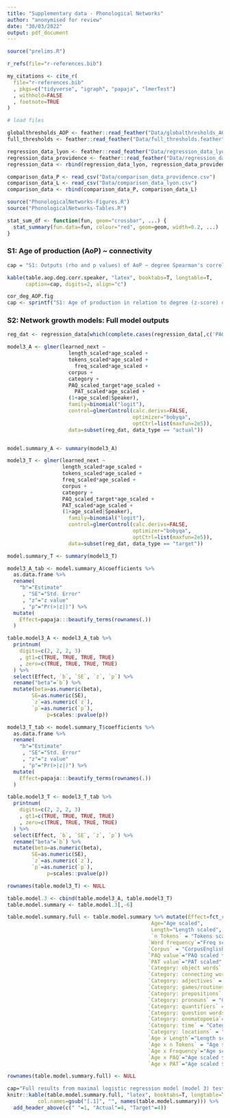 ```yaml
---
title: "Supplementary data - Phonological Networks"
author: "anonymised for review"
date: "30/03/2022"
output: pdf_document
---
```


```r

source("prelims.R")

r_refs(file="r-references.bib")

my_citations <- cite_r(
  file="r-references.bib"
  , pkgs=c("tidyverse", "igraph", "papaja", "lmerTest")
  , withhold=FALSE
  , footnote=TRUE
)

# load files

globalthresholds_AOP <- feather::read_feather("Data/globalthresholds_AOP.feather")
full_thresholds <- feather::read_feather("Data/full_thresholds.feather")

regression_data_lyon <- feather::read_feather("Data/regression_data_lyon.feather")
regression_data_providence <- feather::read_feather("Data/regression_data_providence.feather")
regression_data <- rbind(regression_data_lyon, regression_data_providence)

comparison_data_P <- read_csv("Data/comparison_data_providence.csv")                                                            
comparison_data_L <- read_csv("Data/comparison_data_lyon.csv")
comparison_data <- rbind(comparison_data_P, comparison_data_L)

source("PhonologicalNetworks-Figures.R")
source("PhonologicalNetworks-Tables.R")

stat_sum_df <- function(fun, geom="crossbar", ...) {
  stat_summary(fun.data=fun, colour="red", geom=geom, width=0.2, ...)
}

```

### S1: Age of production (AoP) ~ connectivity

``` r
cap = "S1: Outputs (rho and p values) of AoP ~ degree Spearman's correlation tests for each infant in the dataset."

kable(table.aop.deg.corr.speaker, "latex", booktabs=T, longtable=T, 
      caption=cap, digits=2, align="c")
```

```r
cor_deg_AOP.fig
cap <- sprintf("S1: Age of production in relation to degree (z-score) of each word in the data. Individual points show individual word types produced in each month, with regression lines showing correlations for each infant. Data type (Actual vs. Target) is indexed by colour; shaded boxes show French data, un-shaded show English data.")
```
\newpage

### S2: Network growth models: Full model outputs

```r

reg_dat <- regression_data[which(complete.cases(regression_data[,c('PAQ_scaled_target', 'PAT_scaled', 'length_scaled', 'freq_scaled', 'age_scaled', 'corpus')])),]

model3_A <- glmer(learned_next ~
                    length_scaled*age_scaled +
                    tokens_scaled*age_scaled +
                      freq_scaled*age_scaled +
                    corpus +
                    category +
                    PAQ_scaled_target*age_scaled +
                      PAT_scaled*age_scaled +
                    (1+age_scaled|Speaker),
                    family=binomial("logit"),
                    control=glmerControl(calc.derivs=FALSE,
                                         optimizer="bobyqa",
                                         optCtrl=list(maxfun=2e5)),
                    data=subset(reg_dat, data_type == "actual"))


model.summary_A <- summary(model3_A)

model3_T <- glmer(learned_next ~
                  length_scaled*age_scaled +
                  tokens_scaled*age_scaled +
                  freq_scaled*age_scaled +
                  corpus +
                  category +
                  PAQ_scaled_target*age_scaled +
                  PAT_scaled*age_scaled +
                  (1+age_scaled|Speaker),
                    family=binomial("logit"),
                    control=glmerControl(calc.derivs=FALSE,
                                         optimizer="bobyqa",
                                         optCtrl=list(maxfun=2e5)),
                    data=subset(reg_dat, data_type == "target"))

model.summary_T <- summary(model3_T)

model3_A_tab <- model.summary_A$coefficients %>%
  as.data.frame %>%
  rename(
    "b"="Estimate"
     , "SE"="Std. Error"
     , "z"="z value"
     , "p"="Pr(>|z|)") %>%
  mutate(
    Effect=papaja:::beautify_terms(rownames(.))
  )

table.model3_A <- model3_A_tab %>%
  printnum(
    digits=c(2, 2, 2, 3)
    , gt1=c(TRUE, TRUE, TRUE, TRUE)
    , zero=c(TRUE, TRUE, TRUE, TRUE)
  ) %>%
  select(Effect, `b`, `SE`, `z`, `p`) %>%
  rename("beta"=`b`) %>%
  mutate(beta=as.numeric(beta),
        SE=as.numeric(SE),
        `z`=as.numeric(`z`),
        `p`=as.numeric(`p`),
             p=scales::pvalue(p))

model3_T_tab <- model.summary_T$coefficients %>%
  as.data.frame %>%
  rename(
    "b"="Estimate"
     , "SE"="Std. Error"
     , "z"="z value"
     , "p"="Pr(>|z|)") %>%
  mutate(
    Effect=papaja:::beautify_terms(rownames(.))
  )

table.model3_T <- model3_T_tab %>%
  printnum(
    digits=c(2, 2, 2, 3)
    , gt1=c(TRUE, TRUE, TRUE, TRUE)
    , zero=c(TRUE, TRUE, TRUE, TRUE)
  ) %>%
  select(Effect, `b`, `SE`, `z`, `p`) %>%
  rename("beta"=`b`) %>%
  mutate(beta=as.numeric(beta),
        SE=as.numeric(SE),
        `z`=as.numeric(`z`),
        `p`=as.numeric(`p`),
             p=scales::pvalue(p))

rownames(table.model3_T) <- NULL

table.model.3 <- cbind(table.model3_A, table.model3_T)
table.model.summary <- table.model.3[,-6]

table.model.summary.full <- table.model.summary %>% mutate(Effect=fct_recode(Effect,
                                               Age="Age scaled",
                                               Length="Length scaled",
                                               `n Tokens` = "Tokens scaled",
                                              `Word frequency`="Freq scaled",
                                              `Corpus` = "CorpusEnglish",
                                              `PAQ value`="PAQ scaled target",
                                              `PAT value`="PAT scaled",
                                              `Category: object words` = "Categoryobject word",
                                              `Category: connecting words` = "Categoryconnecting words",
                                              `Category: adjectives` = "Categorydescriptive words",
                                              `Category: games/routines` = "Categorygames routines",
                                              `Category: prepositions` = "Categoryprepositions",
                                              `Category: pronouns` = "Categorypronouns",
                                              `Category: quantifiers` = "Categoryquantifiers",
                                              `Category: question words` = "Categoryquestion words",
                                              `Category: onomatopoeia`= "Categorysounds",
                                              `Category: time` = "Categorytime words",
                                              `Category: locations` = "Categorylocations",
                                              `Age x Length`="Length scaled $\\times$ Age scaled",
                                              `Age x n Tokens` = "Age scaled $\\times$ Tokens scaled",
                                              `Age x Frequency`="Age scaled $\\times$ Freq scaled",
                                              `Age x PAQ`="Age scaled $\\times$ PAQ scaled target",
                                              `Age x PAT`="Age scaled $\\times$ PAT scaled"))

rownames(table.model.summary.full) <- NULL

```

```r
cap="Full results from maximal logistic regression model (model 3) testing the effects of network growth values, corpus (English as baseline), word frequency and word length to predict word acquisition. All variables were scaled and centred. Word category was defined according to word categories on the McArthur Bates CDI (Fenson et al., 1994)"
knitr::kable(table.model.summary.full, "latex", booktabs=T, longtable=T, caption=cap, digits=2, align="c",
          col.names=gsub("[.1]", "", names(table.model.summary))) %>%
  add_header_above(c(" "=1, "Actual"=4, "Target"=4))
```


